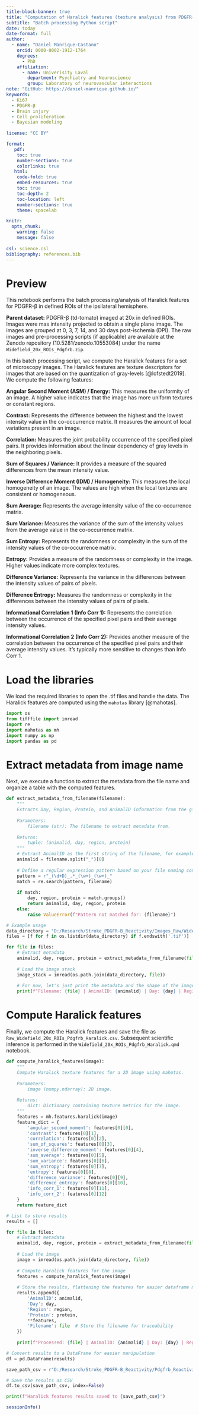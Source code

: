 ```yaml
---
title-block-banner: true
title: "Computation of Haralick features (texture analysis) from PDGFR-β in defined ROIs"
subtitle: "Batch processing Python script"
date: today
date-format: full
author: 
  - name: "Daniel Manrique-Castano"
    orcid: 0000-0002-1912-1764
    degrees:
      - PhD
    affiliation: 
      - name: Univerisity Laval 
        department: Psychiatry and Neuroscience
        group: Laboratory of neurovascular interactions 
note: "GitHub: https://daniel-manrique.github.io/"
keywords: 
  - Ki67
  - PDGFR-β
  - Brain injury
  - Cell proliferation
  - Bayesian modeling 
   
license: "CC BY"

format:
   pdf: 
    toc: true
    number-sections: true
    colorlinks: true
   html:
    code-fold: true
    embed-resources: true
    toc: true
    toc-depth: 2
    toc-location: left
    number-sections: true
    theme: spacelab

knitr:
  opts_chunk: 
    warning: false
    message: false
    
csl: science.csl
bibliography: references.bib
---
```


# Preview

This notebook performs the batch processing/analysis of Haralick features for PDGFR-β in defined ROIs of the ipsilateral hemisphere.

**Parent dataset:** PDGFR-β (td-tomato) imaged at 20x in defined ROIs. Images were mas intensity projected to obtain a single plane image. The images are grouped at 0, 3, 7, 14, and 30 days post-ischemia (DPI). The raw images and pre-processing scripts (if applicable) are available at the Zenodo repository (10.5281/zenodo.10553084) under the name `Widefield_20x_ROIs_Pdgfrb.zip`.

In this batch processing script, we compute the Haralick features for a set of microscopy images. The Haralick features are texture descriptors for images that are based on the quantization of gray-levels [@lofstedt2019]. We compute the following features:

**Angular Second Moment (ASM) / Energy:** This measures the uniformity of an image. A higher value indicates that the image has more uniform textures or constant regions.

**Contrast:** Represents the difference between the highest and the lowest intensity value in the co-occurrence matrix. It measures the amount of local variations present in an image.

**Correlation:** Measures the joint probability occurrence of the specified pixel pairs. It provides information about the linear dependency of gray levels in the neighboring pixels.

**Sum of Squares / Variance:** It provides a measure of the squared differences from the mean intensity value.

**Inverse Difference Moment (IDM) / Homogeneity:** This measures the local homogeneity of an image. The values are high when the local textures are consistent or homogeneous.

**Sum Average:** Represents the average intensity value of the co-occurrence matrix.

**Sum Variance:** Measures the variance of the sum of the intensity values from the average value in the co-occurrence matrix.

**Sum Entropy:** Represents the randomness or complexity in the sum of the intensity values of the co-occurrence matrix.

**Entropy:** Provides a measure of the randomness or complexity in the image. Higher values indicate more complex textures.

**Difference Variance:** Represents the variance in the differences between the intensity values of pairs of pixels.

**Difference Entropy:** Measures the randomness or complexity in the differences between the intensity values of pairs of pixels.

**Informational Correlation 1 (Info Corr 1):** Represents the correlation between the occurrence of the specified pixel pairs and their average intensity values.

**Informational Correlation 2 (Info Corr 2):** Provides another measure of the correlation between the occurrence of the specified pixel pairs and their average intensity values. It's typically more sensitive to changes than Info Corr 1.

# Load the libraries

We load the required libraries to open the .tif files and handle the data. The Haralick features are computed using the `mahotas` library [@mahotas].

```python
import os
from tifffile import imread
import re
import mahotas as mh
import numpy as np
import pandas as pd
```

# Extract metadata from image name

Next, we execute a function to extract the metadata from the file name and organize a table with the computed features.

```python

def extract_metadata_from_filename(filename):
    """
    Extracts Day, Region, Protein, and AnimalID information from the given filename.
    
    Parameters:
        filename (str): The filename to extract metadata from.
    
    Returns:
        tuple: (animalid, day, region, protein)
    """
    # Extract AnimalID as the first string of the filename, for example, "Td012"
    animalid = filename.split("_")[0]
    
    # Define a regular expression pattern based on your file naming convention
    pattern = r"_(\d+D)_.*_(\w+)_(\w+)_"
    match = re.search(pattern, filename)
    
    if match:
        day, region, protein = match.groups()
        return animalid, day, region, protein
    else:
        raise ValueError(f"Pattern not matched for: {filename}")

# Example usage
data_directory = "D:/Research/Stroke_PDGFR-B_Reactivity/Images_Raw/Widefield_20x_ROIs-Stacks_Pdgfra-Pdgfrb/Images_Zplane"
files = [f for f in os.listdir(data_directory) if f.endswith('.tif')]

for file in files:
    # Extract metadata
    animalid, day, region, protein = extract_metadata_from_filename(file)
    
    # Load the image stack
    image_stack = imread(os.path.join(data_directory, file))
    
    # For now, let's just print the metadata and the shape of the image stack
    print(f"Filename: {file} | AnimalID: {animalid} | Day: {day} | Region: {region} | Protein: {protein} | Image Shape: {image_stack.shape}")

```

# Compute Haralick features

Finally, we compute the Haralick features and save the file as `Raw_Widefield_20x_ROIs_Pdgfrb_Haralick.csv`. Subsequent scientific inference is performed in the `Widefield_20x_ROIs_Pdgfrb_Haralick.qmd` notebook. 

```python
def compute_haralick_features(image):
    """
    Compute Haralick texture features for a 2D image using mahotas.
    
    Parameters:
        image (numpy.ndarray): 2D image.
        
    Returns:
        dict: Dictionary containing texture metrics for the image.
    """
    features = mh.features.haralick(image)
    feature_dict = {
        'angular_second_moment': features[0][0],
        'contrast': features[0][1],
        'correlation': features[0][2],
        'sum_of_squares': features[0][3],
        'inverse_difference_moment': features[0][4],
        'sum_average': features[0][5],
        'sum_variance': features[0][6],
        'sum_entropy': features[0][7],
        'entropy': features[0][8],
        'difference_variance': features[0][9],
        'difference_entropy': features[0][10],
        'info_corr_1': features[0][11],
        'info_corr_2': features[0][12]
    }
    return feature_dict

# List to store results
results = []

for file in files:
    # Extract metadata
    animalid, day, region, protein = extract_metadata_from_filename(file)
    
    # Load the image
    image = imread(os.path.join(data_directory, file))
    
    # Compute Haralick features for the image
    features = compute_haralick_features(image)
    
    # Store the results, flattening the features for easier dataframe manipulation
    results.append({
        'AnimalID': animalid,
        'Day': day,
        'Region': region,
        'Protein': protein,
        **features,
        'Filename': file  # Store the filename for traceability
    })
    
    print(f"Processed: {file} | AnimalID: {animalid} | Day: {day} | Region: {region} | Protein: {protein}")

# Convert results to a DataFrame for easier manipulation
df = pd.DataFrame(results)

save_path_csv = r"D:/Research/Stroke_PDGFR-B_Reactivity/Pdgfrb_Reactivity_DataAnalysis/Stroke_Pdgfrb_Reactivity/Data_Raw/Widefield_20x_ROIs_Pdgfrb/Raw_Widefield_20x_ROIs_Pdgfrb_Haralick.csv"

# Save the results as CSV
df.to_csv(save_path_csv, index=False)

print(f"Haralick features results saved to {save_path_csv}")
```

::: {#refs}
:::

```r
sessionInfo()
```

